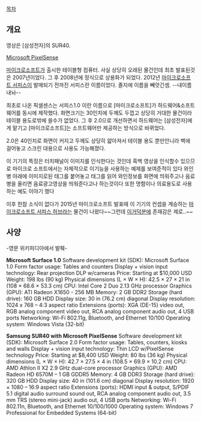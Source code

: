[[목차]]
== 개요 ==

{{{#!html
<iframe width="560" height="315" src="http://www.youtube.com/embed/kmOku92MlQc?rel=0" frameborder="0" allowfullscreen></iframe>
}}}
영상은 [삼성전자]의 SUR40.

[http://www.microsoft.com/en-us/pixelsense/default.aspx Microsoft PixelSense]

[[마이크로소프트]]가 출시한 테이블형 컴퓨터. 사실 상당히 오래된 물건인데 최초 발표된것은 2007년이었다. 그 후 2008년에 정식으로 상용화가 되었다. 2012년 [[마이크로소프트 서피스]]이 발매되기 전까진 서피스란 이름이었다. 졸지에 이름을 빼앗긴셈. --내이름 내놔--

최초로 나온 픽셀센스는 서피스1.0 이란 이름으로 [마이크로소프트]가 하드웨어&소프트웨어를 동시에 제작했다. 화면크기는 30인치에 두께도 두껍고 상당히 거대한 물건이라 테이블 용도로밖에 쓸수가 없었다. 그 후 2.0으로 개선하면서 하드웨어는 [삼성전자]에게 맡기고 [마이크로소프트]는 소프트웨어만 제공하는 방식으로 바뀌었다.

2.0은 40인치로 화면이 커지고 두께도 상당히 얇아져서 테이블 용도 뿐만안니라 벽에 걸어놓고 스크린 대용으로 사용도 가능해졌다.


이 기기의 특징은 터치패널이 이미지를 인식한다는 것인데 흑백 영상을 인식할수 있으므로 마이크로 소프트에서는 자체적으로 이기능을 사용하는 예제를 보여준적이 있다 와인병 아래에 이미지로된 태그를 붙어놓고 태그를 읽어 와인정보를 화면에 띄워주고나 음료병을 올리면 음료광고영상을 띄워준다고나 하는것이다 또한 명함이나 의료용도로 사용하는 예도 이야기 했다 

이후 한참 소식이 없다가 2015년 마이크로소프트 발표때 이 기기의 컨셉을 계승하는 [[마이크로소프트 서피스 허브]]라는 물건이 나왔다~~그런데 [[마이크로소프트 홀로렌즈|이거]]덕분에 존재감은 제로..~~
== 사양 ==

-영문 위키피디아에서 발췌-

'''Microsoft Surface 1.0'''
Software development kit (SDK): Microsoft Surface 1.0
Form factor usage: Tables and counters
Display + vision input technology: Rear projection DLP w/cameras
Price: Starting at $10,000 USD
Weight: 198 lbs (90 kg)
Physical dimensions (L × W × H): 42.5 × 27 × 21 in (108 × 68.6 × 53.3 cm)
CPU: Intel Core 2 Duo 2.13 GHz processor
Graphics (GPU): ATI Radeon X1650 - 256 MB
Memory: 2 GB DDR2
Storage (hard drive): 160 GB HDD
Display size: 30 in (76.2 cm) diagonal
Display resolution: 1024 x 768 – 4:3 aspect ratio
Extensions (ports): XGA (DE-15) video out, RGB analog component video out, RCA analog component audio out, 4 USB ports
Networking: Wi-Fi 802.11g, Bluetooth, and Ethernet 10/100
Operating system: Windows Vista (32-bit)

'''Samsung SUR40 with Microsoft PixelSense'''
Software development kit (SDK): Microsoft Surface 2.0
Form factor usage: Tables, counters, kiosks and walls
Display + vision input technology: Thin LCD w/PixelSense technology
Price: Starting at $8,400 USD
Weight: 80 lbs (36 kg)
Physical dimensions (L × W × H): 42.7 × 27.5 × 4 in (108.5 × 69.9 × 10.2 cm)
CPU: AMD Athlon II X2 2.9 GHz dual-core processor
Graphics (GPU): AMD Radeon HD 6570M – 1 GB GDDR5
Memory: 4 GB DDR3
Storage (hard drive): 320 GB HDD
Display size: 40 in (101.6 cm) diagonal
Display resolution: 1920 × 1080 – 16:9 aspect ratio
Extensions (ports): HDMI input & output, S/PDIF 5.1 digital audio surround sound out, RCA analog component audio out, 3.5 mm TRS (stereo mini-jack) audio out, 4 USB ports
Networking: Wi-Fi 802.11n, Bluetooth, and Ethernet 10/100/1000
Operating system: Windows 7 Professional for Embedded Systems (64-bit)

